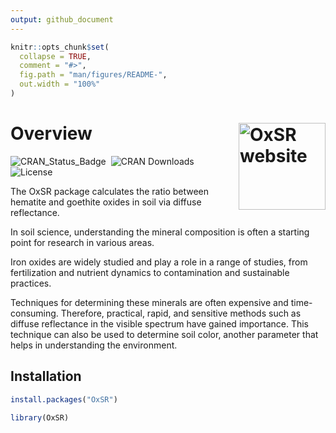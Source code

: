 ```yaml
---
output: github_document
---
```


<!-- README.md is generated from README.Rmd. Please edit that file -->

```r
knitr::opts_chunk$set(
  collapse = TRUE,
  comment = "#>",
  fig.path = "man/figures/README-",
  out.width = "100%"
)
```

# Overview  <a href="https://fgu5tav0.github.io/OxSR/"><img src="man/figures/logo.png" align="right" height="139" alt="OxSR website" /></a>

<!-- badges: start -->
![CRAN_Status_Badge](https://www.r-pkg.org/badges/version/OxSR)&nbsp; 
![CRAN Downloads](https://cranlogs.r-pkg.org/badges/grand-total/OxSR)&nbsp;
![License](https://img.shields.io/badge/license-GPL--3-gold)&nbsp; 
<!-- badges: end -->

The OxSR package calculates the ratio between hematite and goethite oxides in soil via diffuse reflectance.

In soil science, understanding the mineral composition is often a starting point for research in various areas.

Iron oxides are widely studied and play a role in a range of studies, from fertilization and nutrient dynamics to contamination and sustainable practices.

Techniques for determining these minerals are often expensive and time-consuming. Therefore, practical, rapid, and sensitive methods such as diffuse reflectance in the visible spectrum have gained importance. This technique can also be used to determine soil color, another parameter that helps in understanding the environment.

## Installation

``` r
install.packages("OxSR")
```

``` r
library(OxSR)
```
